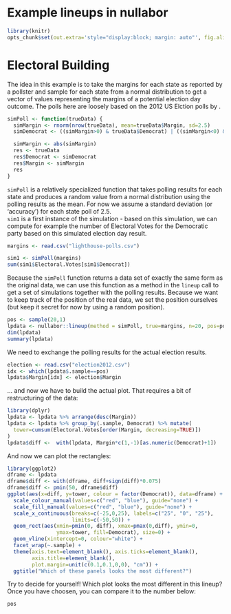 <!--
%\VignetteEngine{knitr::docco_linear}
%\VignetteIndexEntry{An Introduction to the nullabor package}
-->

Example lineups in nullabor 
=======================================


```r
library(knitr)
opts_chunk$set(out.extra='style="display:block; margin: auto"', fig.align="center")
```

# Electoral Building


The idea in this example is to take the margins for each state as reported by a pollster and sample for each state from a normal distribution to get a vector of values representing the margins of a potential election day outcome. The polls here are loosely based on the 2012 US Elction polls by \url{http://freedomslighthouse.net/2012-presidential-election-electoral-vote-map/}. 

```r
simPoll <- function(trueData) {
  simMargin <- rnorm(nrow(trueData), mean=trueData$Margin, sd=2.5)
  simDemocrat <- ((simMargin>0) & trueData$Democrat) | ((simMargin<0) & !trueData$Democrat)

  simMargin <- abs(simMargin)
  res <- trueData
  res$Democrat <- simDemocrat
  res$Margin <- simMargin
  res
}
```

`simPoll` is a relatively specialized function that takes polling results for each state and produces a random value from a normal distribution using the polling results as the mean. For now we assume a standard deviation (or 'accuracy') for each state poll of 2.5.  
`sim1` is a first instance of the simulation - based on this simulation, we can compute for example the number of Electoral Votes for the Democratic party based on this simulated election day result.
```r
margins <- read.csv("lighthouse-polls.csv")

sim1 <- simPoll(margins)
sum(sim1$Electoral.Votes[sim1$Democrat])
```
Because the `simPoll` function returns a data set of exactly the same form as the original data, we can use this function as a method in the `lineup` call to get a set of simulations together with the polling results.
Because we want to keep track of the position of the real data, we set the position ourselves (but keep it secret for now by using a random position).

```r
pos <- sample(20,1)
lpdata <- nullabor::lineup(method = simPoll, true=margins, n=20, pos=pos)
dim(lpdata)
summary(lpdata)
```
We need to exchange the polling results for the actual election results.

```r
election <- read.csv("election2012.csv")
idx <- which(lpdata$.sample==pos)
lpdata$Margin[idx] <- election$Margin
```

... and now we have to build the actual plot. That requires a bit of restructuring of the data:

```r
library(dplyr)
lpdata <- lpdata %>% arrange(desc(Margin))
lpdata <- lpdata %>% group_by(.sample, Democrat) %>% mutate(
  tower=cumsum(Electoral.Votes[order(Margin, decreasing=TRUE)])
) 
lpdata$diff <-  with(lpdata, Margin*c(1,-1)[as.numeric(Democrat)+1])
```

And now we can plot the rectangles:
```r
library(ggplot2)
dframe <- lpdata
dframe$diff <- with(dframe, diff+sign(diff)*0.075)
dframe$diff <- pmin(50, dframe$diff)
ggplot(aes(x=diff, y=tower, colour = factor(Democrat)), data=dframe) + 
  scale_colour_manual(values=c("red", "blue"), guide="none") + 
  scale_fill_manual(values=c("red", "blue"), guide="none") + 
  scale_x_continuous(breaks=c(-25,0,25), labels=c("25", "0", "25"), 
                     limits=c(-50,50)) + 
  geom_rect(aes(xmin=pmin(0, diff), xmax=pmax(0,diff), ymin=0, 
                ymax=tower, fill=Democrat), size=0) +
  geom_vline(xintercept=0, colour="white") + 
  facet_wrap(~.sample) +
  theme(axis.text=element_blank(), axis.ticks=element_blank(),
        axis.title=element_blank(), 
        plot.margin=unit(c(0.1,0.1,0,0), "cm")) +
  ggtitle("Which of these panels looks the most different?")
```
Try to decide for yourself! Which plot looks the most different in this lineup?
Once you have choosen, you can compare it to the number below:
```r
pos
```
